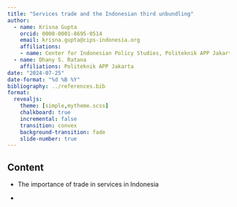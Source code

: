 ```yaml
---
title: "Services trade and the Indonesian third unbundling"
author:
  - name: Krisna Gupta
    orcid: 0000-0001-8695-0514
    email: krisna.gupta@cips-indonesia.org
    affiliations:
    - name: Center for Indonesian Policy Studies, Politeknik APP Jakarta
  - name: Dhany S. Ratana
    affiliations: Politeknik APP Jakarta
date: "2024-07-25"
date-format: "%d %B %Y"
bibliography: ../references.bib
format: 
  revealjs:
    theme: [simple,mytheme.scss]
    chalkboard: true
    incremental: false
    transition: convex
    background-transition: fade
    slide-number: true
---
```


## Content

- The importance of trade in services in Indonesia

- 